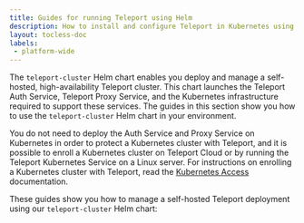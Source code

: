 ```yaml
---
title: Guides for running Teleport using Helm
description: How to install and configure Teleport in Kubernetes using Helm
layout: tocless-doc
labels:
 - platform-wide
---
```


The `teleport-cluster` Helm chart enables you deploy and manage a self-hosted,
high-availability Teleport cluster. This chart launches the Teleport Auth
Service, Teleport Proxy Service, and the Kubernetes infrastructure required to
support these services. The guides in this section show you how to use the
`teleport-cluster` Helm chart in your environment.

You do not need to deploy the Auth Service and Proxy Service on Kubernetes in
order to protect a Kubernetes cluster with Teleport, and it is possible to
enroll a Kubernetes cluster on Teleport Cloud or by running the Teleport
Kubernetes Service on a Linux server. For instructions on enrolling a Kubernetes
cluster with Teleport, read the [Kubernetes
Access](../../../zero-trust-access/enroll-resources/kubernetes-access/introduction.mdx) documentation.

These guides show you how to manage a self-hosted Teleport deployment using our
`teleport-cluster` Helm chart:

<DocCardList />
